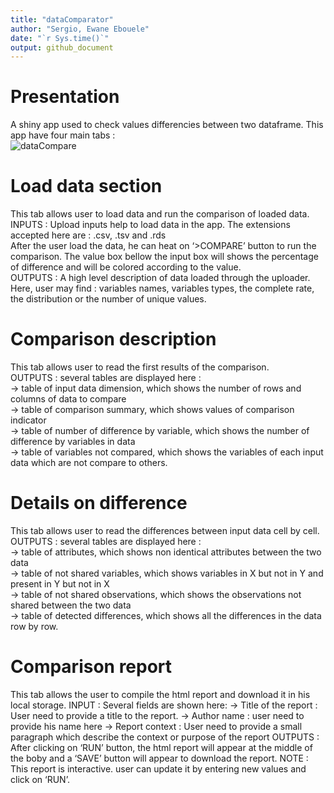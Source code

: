 ```yaml
---
title: "dataComparator"
author: "Sergio, Ewane Ebouele"
date: "`r Sys.time()`"
output: github_document
---
```


# Presentation
A shiny app used to check values differencies between two dataframe. This app have four main tabs :  
![dataCompare](../www/dfComparator.png)

# Load data section  

This tab allows user to load data and run the comparison of loaded data.  
INPUTS : Upload inputs help to load data in the app. The extensions accepted here are :
.csv, .tsv and .rds  
After the user load the data, he can heat on '>COMPARE' button to run the comparison.
The value box bellow the input box will shows the percentage of difference and will be colored according to the value.  
OUTPUTS : A high level description of data loaded through the uploader. Here, user may find :
variables names, variables types, the complete rate, the distribution or the number of unique values.  

# Comparison description  

This tab allows user to read the first results of the comparison.  
OUTPUTS : several tables are displayed here :  
-> table of input data dimension, which shows the number of rows and columns of data to compare  
-> table of comparison summary, which shows values of comparison indicator  
-> table of number of difference by variable, which shows the number of difference by variables in data  
-> table of variables not compared, which shows the variables of each input data which are not compare to others.  


# Details on difference  

This tab allows user to read the differences between input data cell by cell.  
OUTPUTS : several tables are displayed here :  
-> table of attributes, which shows non identical attributes between the two data  
-> table of not shared variables, which shows variables in X but not in Y and present in Y but not in X  
-> table of not shared observations, which shows the observations not shared between the two data  
-> table of detected differences, which shows all the differences in the data row by row.   


# Comparison report

This tab allows the user to compile the html report and download it in his local storage.
INPUT : Several fields are shown here:
-> Title of the report : User need to provide a title to the report.
-> Author name : user need to provide his name here
-> Report context : User need to provide a small paragraph which describe the context or purpose of the report
OUTPUTS : After clicking on 'RUN' button, the html report will appear at the middle of the boby and a 'SAVE' button will appear to download the report.
NOTE : This report is interactive. user can update it by entering new values and click on 'RUN'. 


